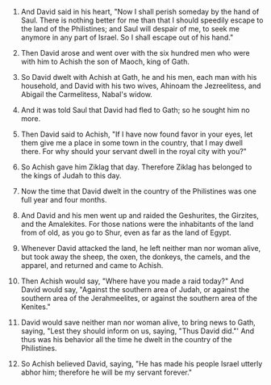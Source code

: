 
1. And David said in his heart, "Now I shall perish someday by the hand of Saul. There is nothing better for me than that I should speedily escape to the land of the Philistines; and Saul will despair of me, to seek me anymore in any part of Israel. So I shall escape out of his hand."

2. Then David arose and went over with the six hundred men who were with him to Achish the son of Maoch, king of Gath.

3. So David dwelt with Achish at Gath, he and his men, each man with his household, and David with his two wives, Ahinoam the Jezreelitess, and Abigail the Carmelitess, Nabal's widow.

4. And it was told Saul that David had fled to Gath; so he sought him no more.

5. Then David said to Achish, "If I have now found favor in your eyes, let them give me a place in some town in the country, that I may dwell there. For why should your servant dwell in the royal city with you?"

6. So Achish gave him Ziklag that day. Therefore Ziklag has belonged to the kings of Judah to this day.

7. Now the time that David dwelt in the country of the Philistines was one full year and four months.

8. And David and his men went up and raided the Geshurites, the Girzites, and the Amalekites. For those nations were the inhabitants of the land from of old, as you go to Shur, even as far as the land of Egypt.

9. Whenever David attacked the land, he left neither man nor woman alive, but took away the sheep, the oxen, the donkeys, the camels, and the apparel, and returned and came to Achish.

10. Then Achish would say, "Where have you made a raid today?" And David would say, "Against the southern area of Judah, or against the southern area of the Jerahmeelites, or against the southern area of the Kenites."

11. David would save neither man nor woman alive, to bring news to Gath, saying, "Lest they should inform on us, saying, "Thus David did."' And thus was his behavior all the time he dwelt in the country of the Philistines.

12. So Achish believed David, saying, "He has made his people Israel utterly abhor him; therefore he will be my servant forever."


